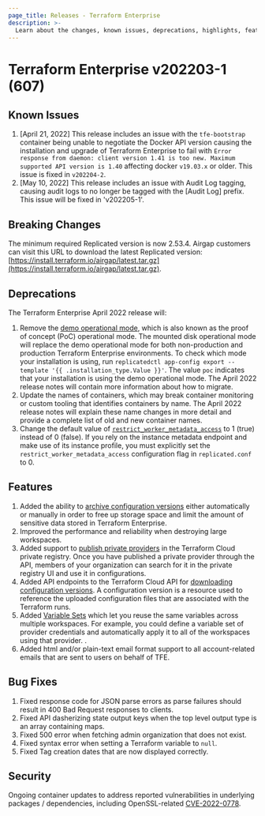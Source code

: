 ```yaml
---
page_title: Releases - Terraform Enterprise
description: >-
  Learn about the changes, known issues, deprecations, highlights, features, improvements, bug fixes, and security fixes for the v202203-1 (607) release.
---
```


# Terraform Enterprise v202203-1 (607)

## Known Issues

1. [April 21, 2022] This release includes an issue with the `tfe-bootstrap` container being unable to negotiate the Docker API version causing the installation and upgrade of Terraform Enterprise to fail with `Error response from daemon: client version 1.41 is too new. Maximum supported API version is 1.40` affecting docker `v19.03.x` or older. This issue is fixed in `v202204-2`.
1. [May 10, 2022] This release includes an issue with Audit Log tagging, causing audit logs to no longer be tagged with the [Audit Log] prefix. This issue will be fixed in 'v202205-1'.

## Breaking Changes

The minimum required Replicated version is now 2.53.4. Airgap customers can visit this URL to download the latest Replicated version: [https://install.terraform.io/airgap/latest.tar.gz](https://install.terraform.io/airgap/latest.tar.gz).

## Deprecations

The Terraform Enterprise April 2022 release will:

1. Remove the [demo operational mode](/terraform/enterprise/replicated/install/pre-install-checklist#operational-mode-decision), which is also known as the proof of concept (PoC) operational mode. The mounted disk operational mode will replace the demo operational mode for both non-production and production Terraform Enterprise environments. To check which mode your installation is using, run `replicatedctl app-config export --template '{{ .installation_type.Value }}'`. The value `poc` indicates that your installation is using the demo operational mode. The April 2022 release notes will contain more information about how to migrate.
1. Update the names of containers, which may break container monitoring or custom tooling that identifies containers by name. The April 2022 release notes will explain these name changes in more detail and provide a complete list of old and new container names.
1. Change the default value of [`restrict_worker_metadata_access`](/terraform/enterprise/replicated/install/automated/automating-the-installer#restrict_worker_metadata_access) to 1 (true) instead of 0 (false). If you rely on the instance metadata endpoint and make use of its instance profile, you must explicitly set the `restrict_worker_metadata_access` configuration flag in `replicated.conf` to 0.

## Features

1. Added the ability to [archive configuration versions](/terraform/cloud-docs/workspaces/configurations#archiving-configuration-versions) either automatically or manually in order to free up storage space and limit the amount of sensitive data stored in Terraform Enterprise.
1. Improved the performance and reliability when destroying large workspaces.
1. Added support to [publish private providers](/terraform/cloud-docs/registry/publish-providers) in the Terraform Cloud private registry. Once you have published a private provider through the API, members of your organization can search for it in the private registry UI and use it in configurations.
1. Added API endpoints to the Terraform Cloud API for [downloading configuration versions](/terraform/cloud-docs/api-docs/configuration-versions#download-configuration-files). A configuration version is a resource used to reference the uploaded configuration files that are associated with the Terraform runs.
1. Added [Variable Sets](/terraform/cloud-docs/api-docs/variable-sets) which let you reuse the same variables across multiple workspaces. For example, you could define a variable set of provider credentials and automatically apply it to all of the workspaces using that provider. .
1. Added html and/or plain-text email format support to all account-related emails that are sent to users on behalf of TFE.

## Bug Fixes

1. Fixed response code for JSON parse errors as parse failures should result in 400 Bad Request responses to clients.
1. Fixed API dasherizing state output keys when the top level output type is an array containing maps.
1. Fixed 500 error when fetching admin organization that does not exist.
1. Fixed syntax error when setting a Terraform variable to `null`.
1. Fixed Tag creation dates that are now displayed correctly.

## Security

Ongoing container updates to address reported vulnerabilities in underlying packages / dependencies, including OpenSSL-related [CVE-2022-0778](https://nvd.nist.gov/vuln/detail/CVE-2022-0778).
